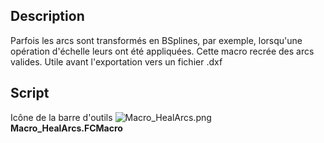 <languages/>
{{Macro/fr
|Name=HealArcs
|Icon=Macro_HealArcs.png
|Description=Parfois les arcs sont transformés en BSplines, par exemple, lorsqu'une opération d'échelle leurs ont été appliquées. Cette macro recrée des arcs valides. Utile avant l'exportation vers un fichier .dxf
|Author=Yorik
|Version=0.1
|Date=2011-09-24
|FCVersion=Toutes
|Download=[https://wiki.freecad.org/images/5/5a/Macro_HealArcs.png Icône de la barre d'outils]
}}

==Description==

Parfois les arcs sont transformés en BSplines, par exemple, lorsqu'une opération d'échelle leurs ont été appliquées. Cette macro recrée des arcs valides. Utile avant l'exportation vers un fichier .dxf

==Script==

Icône de la barre d'outils [[Image:Macro_HealArcs.png]]
'''Macro_HealArcs.FCMacro'''

{{MacroCode|code=

try:
    import DraftGeomUtils as fcgeo
except:
    from draftlibs import fcgeo
import FreeCAD,FreeCADGui,Part

sel = FreeCADGui.Selection.getSelection()
if not sel:
    FreeCAD.Console.PrintWarning("Select something first!")
else:
    removeList = []
    for obj in sel:
        ed = obj.Shape.Edges[0]
        arc = fcgeo.arcFromSpline(ed)
        if arc:
            Part.show(arc)
            removeList.append(obj.Name)
    FreeCAD.ActiveDocument.recompute()
    print("removing", removeList)
    for n in removeList:
        FreeCAD.ActiveDocument.removeObject(n)
}}
{{clear}}